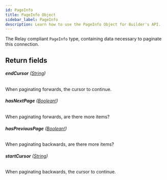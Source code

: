 ```yaml
---
id: PageInfo
title: PageInfo Object
sidebar_label: PageInfo
description: Learn how to use the PageInfo Object for Builder's API.
---
```


The Relay compliant `PageInfo` type, containing data necessary to paginate this connection.

## Return fields

###### <b>endCursor</b> ([String](/composer/builder/api/schema/scalar/String.mdx))

When paginating forwards, the cursor to continue.

###### <b>hasNextPage</b> ([Boolean!](/composer/builder/api/schema/scalar/Boolean.mdx))

When paginating forwards, are there more items?

###### <b>hasPreviousPage</b> ([Boolean!](/composer/builder/api/schema/scalar/Boolean.mdx))

When paginating backwards, are there more items?

###### <b>startCursor</b> ([String](/composer/builder/api/schema/scalar/String.mdx))

When paginating backwards, the cursor to continue.
